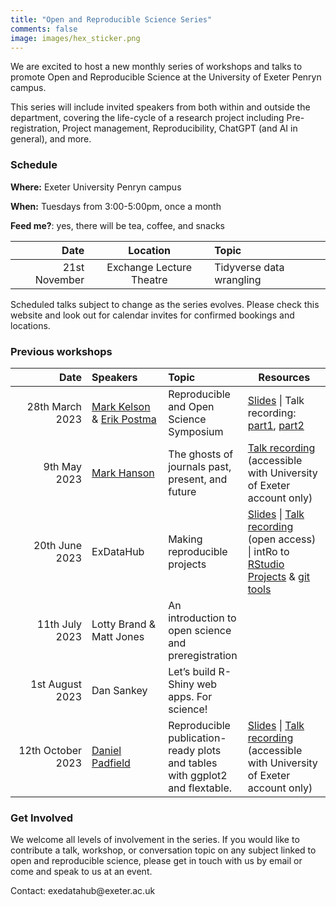 ```yaml
---
title: "Open and Reproducible Science Series"
comments: false
image: images/hex_sticker.png
---
```


We are excited to host a new monthly series of workshops and talks to promote Open and Reproducible Science at the University of Exeter Penryn campus.

This series will include invited speakers from both within and outside the department, covering the life-cycle of a research project including Pre-registration, Project management, Reproducibility, ChatGPT (and AI in general), and more.

### Schedule

**Where:** Exeter University Penryn campus

**When:** Tuesdays from 3:00-5:00pm, once a month

**Feed me?**: yes, there will be tea, coffee, and snacks

|          Date |         Location         | Topic                    |
|--------------:|:------------------------:|:-------------------------|
| 21st November | Exchange Lecture Theatre | Tidyverse data wrangling |

Scheduled talks subject to change as the series evolves. Please check this website and look out for calendar invites for confirmed bookings and locations.

### Previous workshops

|              Date | Speakers                                                                                                                                                            | Topic                                                                       | Resources                                                                                                                                                                                                                                                                                                                                                                                                                                                                                                                                                                                                                                                                                                                                                                          |
|-----------------:|:-----------------|:-----------------|-------------------|
|   28th March 2023 | [Mark Kelson](https://mathematics.exeter.ac.uk/staff/mjk223?sm=mjk223) & [Erik Postma](https://biosciences.exeter.ac.uk/staff/profile/index.php?web_id=Erik_Postma) | Reproducible and Open Science Symposium                                     | [Slides](https://exeter-data-analytics.github.io/presentations/open_science_symposium/open_science_symposium.html) \| Talk recording: [part1](https://universityofexeteruk-my.sharepoint.com/:v:/r/personal/d_padfield_exeter_ac_uk/Documents/Open%20Science%20and%20Reproducibility%20Symposium/Open%20Science%20and%20Reproducibility%20Symposium.mp4?csf=1&web=1&e=GqsQqp&nav=eyJwbGF5YmFja09wdGlvbnMiOnsic3RhcnRUaW1lSW5TZWNvbmRzIjoyODYuMTd9fQ%3D%3D), [part2](https://universityofexeteruk-my.sharepoint.com/personal/d_padfield_exeter_ac_uk/_layouts/15/stream.aspx?id=%2Fpersonal%2Fd%5Fpadfield%5Fexeter%5Fac%5Fuk%2FDocuments%2FOpen%20Science%20and%20Reproducibility%20Symposium%2FContinuation%20of%20Open%20Science%20and%20Reproducibility%20Symposium%2Emp4&ga=1) |
|      9th May 2023 | [Mark Hanson](https://mahansonresearch.weebly.com)                                                                                                                  | The ghosts of journals past, present, and future                            | [Talk recording](https://universityofexeteruk-my.sharepoint.com/:v:/g/personal/a_trevail_exeter_ac_uk/EfDcipY15c9Lg-PSu-MjoXYBdepHh-DYAe-SmXYydCXW9Q?e=FthcAO) (accessible with University of Exeter account only)                                                                                                                                                                                                                                                                                                                                                                                                                                                                                                                                                                 |
|    20th June 2023 | ExDataHub                                                                                                                                                           | Making reproducible projects                                                | [Slides](https://exeter-data-analytics.github.io/presentations/intro_to_github/intro_to_github.html) \| [Talk recording](https://1drv.ms/v/s!Arocn6oNy_7VyS_1S_t-VjY-So3k) (open access) \| intRo to [RStudio Projects](posts/intro_to_projects/) & [git tools](posts/install_rstudio_git/)                                                                                                                                                                                                                                                                                                                                                                                                                                                                                        |
|    11th July 2023 | Lotty Brand & Matt Jones                                                                                                                                            | An introduction to open science and preregistration                         |                                                                                                                                                                                                                                                                                                                                                                                                                                                                                                                                                                                                                                                                                                                                                                                    |
|   1st August 2023 | Dan Sankey                                                                                                                                                          | Let's build R-Shiny web apps. For science!                                  |                                                                                                                                                                                                                                                                                                                                                                                                                                                                                                                                                                                                                                                                                                                                                                                    |
| 12th October 2023 | [Daniel Padfield](https://padpadpadpad.netlify.app/about)                                                                                                           | Reproducible publication-ready plots and tables with ggplot2 and flextable. | [Slides](https://exeter-data-analytics.github.io/presentations/ggplot2_flextable/2023_ggplot2_flextable.pdf) \| [Talk recording](https://universityofexeteruk-my.sharepoint.com/:v:/g/personal/d_padfield_exeter_ac_uk/EambcAD70vRIli-YxTql64oBwq2V5_nQqwvpj6R_Wj9Y5w?e=GhKF1B&nav=eyJyZWZlcnJhbEluZm8iOnsicmVmZXJyYWxBcHAiOiJTdHJlYW1XZWJBcHAiLCJyZWZlcnJhbFZpZXciOiJTaGFyZURpYWxvZyIsInJlZmVycmFsQXBwUGxhdGZvcm0iOiJXZWIiLCJyZWZlcnJhbE1vZGUiOiJ2aWV3In19) (accessible with University of Exeter account only)                                                                                                                                                                                                                                                                   |

### Get Involved

We welcome all levels of involvement in the series. If you would like to contribute a talk, workshop, or conversation topic on any subject linked to open and reproducible science, please get in touch with us by email or come and speak to us at an event.

Contact: exedatahub\@exeter.ac.uk
